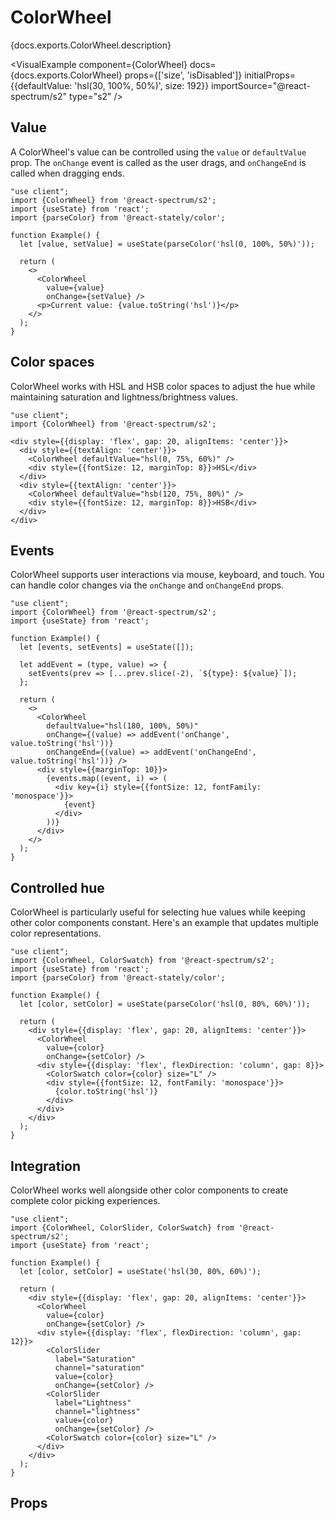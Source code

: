

# ColorWheel

<PageDescription>{docs.exports.ColorWheel.description}</PageDescription>

<VisualExample
  component={ColorWheel}
  docs={docs.exports.ColorWheel}
  props={['size', 'isDisabled']}
  initialProps={{defaultValue: 'hsl(30, 100%, 50%)', size: 192}}
  importSource="@react-spectrum/s2"
  type="s2" />

## Value

A ColorWheel's value can be controlled using the `value` or `defaultValue` prop. The `onChange` event is called as the user drags, and `onChangeEnd` is called when dragging ends.

```tsx render
"use client";
import {ColorWheel} from '@react-spectrum/s2';
import {useState} from 'react';
import {parseColor} from '@react-stately/color';

function Example() {
  let [value, setValue] = useState(parseColor('hsl(0, 100%, 50%)'));

  return (
    <>
      <ColorWheel
        value={value}
        onChange={setValue} />
      <p>Current value: {value.toString('hsl')}</p>
    </>
  );
}
```

## Color spaces

ColorWheel works with HSL and HSB color spaces to adjust the hue while maintaining saturation and lightness/brightness values.

```tsx render hideImports
"use client";
import {ColorWheel} from '@react-spectrum/s2';

<div style={{display: 'flex', gap: 20, alignItems: 'center'}}>
  <div style={{textAlign: 'center'}}>
    <ColorWheel defaultValue="hsl(0, 75%, 60%)" />
    <div style={{fontSize: 12, marginTop: 8}}>HSL</div>
  </div>
  <div style={{textAlign: 'center'}}>
    <ColorWheel defaultValue="hsb(120, 75%, 80%)" />
    <div style={{fontSize: 12, marginTop: 8}}>HSB</div>
  </div>
</div>
```

## Events

ColorWheel supports user interactions via mouse, keyboard, and touch. You can handle color changes via the `onChange` and `onChangeEnd` props.

```tsx render hideImports
"use client";
import {ColorWheel} from '@react-spectrum/s2';
import {useState} from 'react';

function Example() {
  let [events, setEvents] = useState([]);

  let addEvent = (type, value) => {
    setEvents(prev => [...prev.slice(-2), `${type}: ${value}`]);
  };

  return (
    <>
      <ColorWheel
        defaultValue="hsl(180, 100%, 50%)"
        onChange={(value) => addEvent('onChange', value.toString('hsl'))}
        onChangeEnd={(value) => addEvent('onChangeEnd', value.toString('hsl'))} />
      <div style={{marginTop: 10}}>
        {events.map((event, i) => (
          <div key={i} style={{fontSize: 12, fontFamily: 'monospace'}}>
            {event}
          </div>
        ))}
      </div>
    </>
  );
}
```

## Controlled hue

ColorWheel is particularly useful for selecting hue values while keeping other color components constant. Here's an example that updates multiple color representations.

```tsx render hideImports
"use client";
import {ColorWheel, ColorSwatch} from '@react-spectrum/s2';
import {useState} from 'react';
import {parseColor} from '@react-stately/color';

function Example() {
  let [color, setColor] = useState(parseColor('hsl(0, 80%, 60%)'));

  return (
    <div style={{display: 'flex', gap: 20, alignItems: 'center'}}>
      <ColorWheel
        value={color}
        onChange={setColor} />
      <div style={{display: 'flex', flexDirection: 'column', gap: 8}}>
        <ColorSwatch color={color} size="L" />
        <div style={{fontSize: 12, fontFamily: 'monospace'}}>
          {color.toString('hsl')}
        </div>
      </div>
    </div>
  );
}
```

## Integration

ColorWheel works well alongside other color components to create complete color picking experiences.

```tsx render hideImports
"use client";
import {ColorWheel, ColorSlider, ColorSwatch} from '@react-spectrum/s2';
import {useState} from 'react';

function Example() {
  let [color, setColor] = useState('hsl(30, 80%, 60%)');

  return (
    <div style={{display: 'flex', gap: 20, alignItems: 'center'}}>
      <ColorWheel
        value={color}
        onChange={setColor} />
      <div style={{display: 'flex', flexDirection: 'column', gap: 12}}>
        <ColorSlider
          label="Saturation"
          channel="saturation"
          value={color}
          onChange={setColor} />
        <ColorSlider
          label="Lightness"
          channel="lightness"
          value={color}
          onChange={setColor} />
        <ColorSwatch color={color} size="L" />
      </div>
    </div>
  );
}
```

## Props

<PropTable component={docs.exports.ColorWheel} links={docs.links} />
